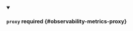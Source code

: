 


<details className="config-field" data-expandable="true" open>
<summary>

#### `proxy` <span className="config-field-required" data-required="false">required</span> <span className="config-field-type"></span> <span className="config-field-default"></span> <span className="config-field-enum"></span> {#observability-metrics-proxy}



</summary>

<PartialProxyreference />


</details>
